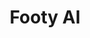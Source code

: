 ---
title: 'Footy AI'
description: 'App for predicting UEFA Euro tournaments'
published: '2024-06-03'
team: 1
builtW:
  - nextjs
  - mui
  - numpy
github: 'https://github.com/andreihar/footy-ai'
website: 'https://footy-ai.andreihar.com/'
---
